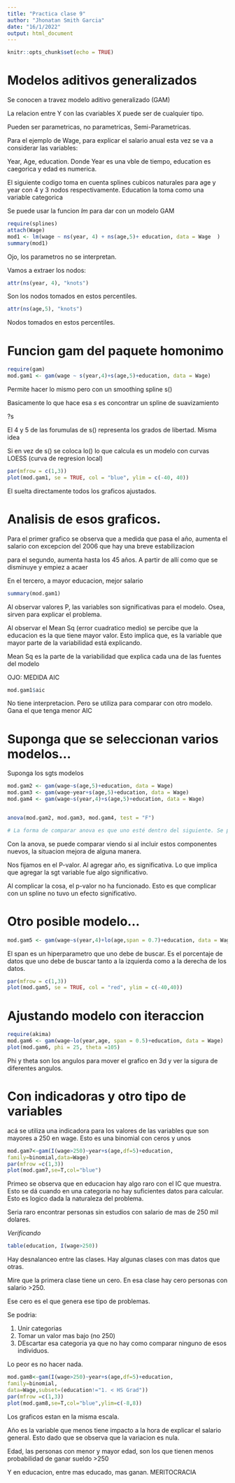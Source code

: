 ```yaml
---
title: "Practica clase 9"
author: "Jhonatan Smith Garcia"
date: "16/1/2022"
output: html_document
---
```


```r
knitr::opts_chunk$set(echo = TRUE)
```


# Modelos aditivos generalizados

Se conocen a travez modelo aditivo generalizado (GAM)

La relacion entre Y con las cvariables X puede ser de cualquier tipo. 

Pueden ser parametricas, no parametricas, Semi-Parametricas. 


Para el ejemplo de Wage, para explicar el salario anual esta vez se va a considerar las variables:

Year, Age, education. Donde Year es una vble de tiempo, education es caegorica y edad es numerica. 

El siguiente codigo toma en cuenta splines cubicos naturales para age y year con 4 y 3 nodos respectivamente. Education la toma como una variable categorica

Se puede usar la funcion *lm* para dar con un modelo GAM

```r
require(splines)
attach(Wage)
mod1 <- lm(wage ~ ns(year, 4) + ns(age,5)+ education, data = Wage  )
summary(mod1)
```

Ojo, los parametros no se interpretan.

Vamos a extraer los nodos:

```r
attr(ns(year, 4), "knots")
```
Son los nodos tomados en estos percentiles.

```r
attr(ns(age,5), "knots")
```
Nodos tomados en estos percentiles.

# Funcion gam del paquete homonimo


```r
require(gam)
mod.gam1 <- gam(wage ~ s(year,4)+s(age,5)+education, data = Wage)
```

Permite hacer lo mismo pero con un smoothing spline s()

Basicamente lo que hace esa *s* es concontrar un spline de suavizamiento

?s

El 4 y 5 de las forumulas de s() representa los grados de libertad. Misma idea

Si en vez de s() se coloca lo() lo que calcula es un modelo con curvas LOESS (curva de regresion local)


```r
par(mfrow = c(1,3))
plot(mod.gam1, se = TRUE, col = "blue", ylim = c(-40, 40))
```
El suelta directamente todos los graficos ajustados.

# Analisis de esos graficos.

Para el primer grafico se observa que a medida que pasa el año, aumenta el salario con excepcion del 2006 que hay una breve estabilizacion

para el segundo, aumenta hasta los 45 años. A partir de allí como que se disminuye y empiez a acaer

En el tercero, a mayor educacion, mejor salario

```r
summary(mod.gam1)
```
Al observar valores P, las variables son significativas para el modelo. Osea, sirven para explicar el problema.

Al observar el Mean Sq (error cuadratico medio) se percibe que la educacion es la que tiene mayor valor. Esto implica que, es la variable que mayor parte de la variabilidad está explicando.

Mean Sq es la parte de la variabilidad que explica cada una de las fuentes del modelo

OJO: MEDIDA AIC

```r
mod.gam1$aic
```
No tiene interpretacion. Pero se utiliza para comparar con otro modelo. Gana el que tenga menor AIC


# Suponga que se seleccionan varios modelos...

Suponga los sgts modelos

```r
mod.gam2 <- gam(wage~s(age,5)+education, data = Wage)
mod.gam3 <- gam(wage~year+s(age,5)+education, data = Wage)
mod.gam4 <- gam(wage~s(year,4)+s(age,5)+education, data = Wage)


anova(mod.gam2, mod.gam3, mod.gam4, test = "F")

# La forma de comparar anova es que uno esté dentro del siguiente. Se parte de un modelo simple y se va agregando uno mas complejo. SI no, el codigo no corre


```

Con la anova, se puede comparar viendo si al incluir estos componentes nuevos, la situacion mejora de alguna manera. 

Nos fijamos en el P-valor. Al agregar año, es significativa. Lo que implica que agregar la sgt variable fue algo significativo.

Al complicar la cosa, el p-valor no ha funcionado. Esto es que complicar con un spline no tuvo un efecto significativo. 

# Otro posible modelo...

```r
mod.gam5 <- gam(wage~s(year,4)+lo(age,span = 0.7)+education, data = Wage)
```

El span es un hiperparametro que uno debe de buscar. Es el porcentaje de datos que uno debe de buscar tanto a la izquierda como a la derecha de los datos.

```r
par(mfrow = c(1,3))
plot(mod.gam5, se = TRUE, col = "red", ylim = c(-40,40))
```


# Ajustando modelo con iteraccion

```r
require(akima)
mod.gam6 <- gam(wage~lo(year,age, span = 0.5)+education, data = Wage)
plot(mod.gam6, phi = 25, theta =105)
```


Phi y theta son los angulos para mover el grafico en 3d y ver la sigura de diferentes angulos.

# Con indicadoras y otro tipo de variables

acá se utiliza una indicadora para los valores de las variables que son mayores a 250 en wage. Esto es una binomial con ceros y unos

```r
mod.gam7<-gam(I(wage>250)~year+s(age,df=5)+education,
family=binomial,data=Wage)
par(mfrow =c(1,3))
plot(mod.gam7,se=T,col="blue")

```
Primeo se observa que en educacion hay algo raro con el IC que muestra. Esto se dá cuando en una categoria no hay suficientes datos para calcular. Esto es logico dada la naturaleza del problema. 

Seria raro encontrar personas sin estudios con salario de mas de 250 mil dolares.
 
 *Verificando*

```r

table(education, I(wage>250))

```


Hay desnalanceo entre las clases. Hay algunas clases con mas datos que otras. 

Mire que la primera clase tiene un cero. En esa clase hay cero personas con salario >250.


Ese cero es el que genera ese tipo de problemas. 

Se podria:

1) Unir categorias
2) Tomar un valor mas bajo (no 250)
3) DEscartar esa categoria ya que no hay como comparar ninguno de esos individuos. 

Lo peor es no hacer nada. 

```r
mod.gam8<-gam(I(wage>250)~year+s(age,df=5)+education,
family=binomial,
data=Wage,subset=(education!="1. < HS Grad"))
par(mfrow =c(1,3))
plot(mod.gam8,se=T,col="blue",ylim=c(-8,8))
```

Los graficos estan en la misma escala. 

Año es la variable que menos tiene impacto a la hora de explicar el salario general. Esto dado que se observa que la variacion es nula. 

Edad, las personas con menor y mayor edad, son los que tienen menos probabilidad de ganar sueldo >250

Y en educacion, entre mas educado, mas ganan. MERITOCRACIA



